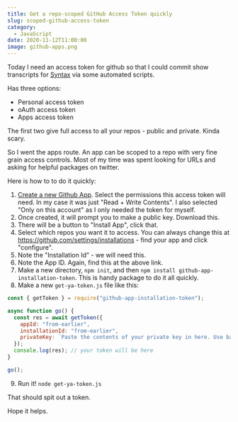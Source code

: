 ```yaml
---
title: Get a repo-scoped GitHub Access Token quickly
slug: scoped-github-access-token
category:
  - JavaScript
date: 2020-11-12T11:00:00
image: github-apps.png
---
```


Today I need an access token for github so that I could commit show transcripts for [Syntax](https://syntax.fm) via some automated scripts.

Has three options:

- Personal access token
- oAuth access token
- Apps access token

The first two give full access to all your repos - public and private. Kinda scary.

So I went the apps route. An app can be scoped to a repo with very fine grain access controls. Most of my time was spent looking for URLs and asking for helpful packages on twitter.

Here is how to to do it quickly:

1. [Create a new Github App](https://github.com/settings/apps/new). Select the permissions this access token will need. In my case it was just "Read + Write Contents". I also selected "Only on this account" as I only needed the token for myself.
2. Once created, it will prompt you to make a public key. Download this.
3. There will be a button to "Install App", click that.
4. Select which repos you want it to access. You can always change this at https://github.com/settings/installations - find your app and click "configure".
5. Note the "Installation Id" - we will need this.
6. Note the App ID. Again, find this at the above link.
7. Make a new directory, `npm init`, and then `npm install github-app-installation-token`. This is handy package to do it all quickly.
8. Make a new `get-ya-token.js` file like this:

```js
const { getToken } = require("github-app-installation-token");

async function go() {
  const res = await getToken({
    appId: "from-earlier",
    installationId: "from-earlier",
    privateKey: `Paste the contents of your private key in here. Use backticks because it's multi-line`,
  });
  console.log(res); // your token will be here
}

go();
```

9. Run it! `node get-ya-token.js`

That should spit out a token.

Hope it helps.
